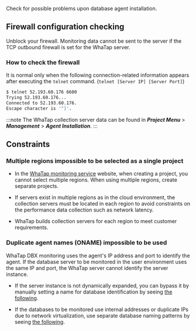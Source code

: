 Check for possible problems upon database agent installation.

## Firewall configuration checking

Unblock your firewall. Monitoring data cannot be sent to the server if the TCP outbound firewall is set for the WhaTap server.

### How to check the firewall

It is normal only when the following connection-related information appears after executing the `telnet` command. (`telnet [Server IP] [Server Port]`)

```bash title='예시'
$ telnet 52.193.60.176 6600
Trying 52.193.60.176...
Connected to 52.193.60.176.
Escape character is '^]'.
```

:::note
The WhaTap collection server data can be found in **_Project Menu_** > **_Management_** > **_Agent Installation_**.
:::

## Constraints

### Multiple regions impossible to be selected as a single project

-   In the [WhaTap monitoring service](https://services.whatap.io) website, when creating a project, you cannot select multiple regions. When using multiple regions, create separate projects.

-   If servers exist in multiple regions as in the cloud environment, the collection servers must be located in each region to avoid constraints on the performance data collection such as network latency.

-   WhaTap builds collection servers for each region to meet customer requirements.

### Duplicate agent names (ONAME) impossible to be used

WhaTap DBX monitoring uses the agent's IP address and port to identify the agent. If the database server to be monitored in the user environment uses the same IP and port, the WhaTap server cannot identify the server instance.

-   If the server instance is not dynamically expanded, you can bypass it by manually setting a name for database identification by seeing [the following](agent-manage#custom-server-name).

-   If the databases to be monitored use internal addresses or duplicate IPs due to network virtualization, use separate database naming patterns by seeing [the following](agent-manage#custom-server-name).
